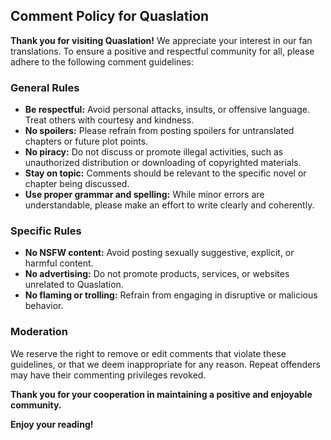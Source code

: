 ## Comment Policy for Quaslation

**Thank you for visiting Quaslation!** We appreciate your interest in our fan translations. To ensure a positive and respectful community for all, please adhere to the following comment guidelines:

### General Rules

* **Be respectful:** Avoid personal attacks, insults, or offensive language. Treat others with courtesy and kindness.
* **No spoilers:** Please refrain from posting spoilers for untranslated chapters or future plot points.
* **No piracy:** Do not discuss or promote illegal activities, such as unauthorized distribution or downloading of copyrighted materials.
* **Stay on topic:** Comments should be relevant to the specific novel or chapter being discussed.
* **Use proper grammar and spelling:** While minor errors are understandable, please make an effort to write clearly and coherently.

### Specific Rules

* **No NSFW content:** Avoid posting sexually suggestive, explicit, or harmful content.
* **No advertising:** Do not promote products, services, or websites unrelated to Quaslation.
* **No flaming or trolling:** Refrain from engaging in disruptive or malicious behavior.

### Moderation

We reserve the right to remove or edit comments that violate these guidelines, or that we deem inappropriate for any reason. Repeat offenders may have their commenting privileges revoked.

**Thank you for your cooperation in maintaining a positive and enjoyable community.**

**Enjoy your reading!**
